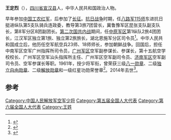 '''王定烈'''（{{bd|1918年||2014年|11月18日|catIdx=Wang}}），[[四川省|四川省]][[宣汉县|宣汉县]]人，中华人民共和国政治人物。

早年参加[[中国工农红军|中国工农红军]]，后参加了[[长征|长征]]。[[抗日战争|抗日战争]]时期，任[[八路军|八路军]][[115师|115师]]东进抗日挺进纵队第5支队骑兵连政委，教导第3旅7团营长，冀鲁豫军区昆张支队副支队长，第8军分区8团副团长。[[第二次国共内战|第二次国共内战]]期间，任[[中原军区|中原军区]]第1纵队2旅4团团长，江汉军区独立第1旅、独立第2旅旅长，湖北恩施军分区司令员<ref>{{cite news|author=阎丽生|title=信仰的力量-----访老红军、原空军副司令员王定烈将军|url=http://huabei.cwestc.com/Admin/content/2008-12-16/16619.shtml|accessdate=2014-12-01|newspaper=华北煤炭新闻网|deadurl=yes|archiveurl=https://web.archive.org/web/20160304084420/http://huabei.cwestc.com/Admin/content/2008-12-16/16619.shtml|archivedate=2016-03-04}}</ref>。中华人民共和国成立后，他历任空军航空兵23师、18师师长，参加朝鲜战争。回国后，担任中南军区空军广州指挥所司令员，[[广州军区|广州军区]]空军副参谋长、参谋长，第十五航空学校校长、广州军区空军汕头指挥所主任、广州军区空军副司令员、[[济南军区|济南军区]]空军副司令员、空军参谋长等职。1961年，授少将军衔，曾荣获三级[[八一勋章_(1955年)|八一勋章]]、二级[[独立自由勋章|独立自由勋章]]、二级[[解放勋章|解放勋章]]和一级红星功勋荣誉章<ref>{{cite news|title=王定烈同志逝世|url=http://cpc.people.com.cn/n/2014/1126/c87393-26099945.html|accessdate=2014-12-01|newspaper=新华网|archive-date=2016-03-04|archive-url=https://web.archive.org/web/20160304062035/http://cpc.people.com.cn/n/2014/1126/c87393-26099945.html|dead-url=no}}</ref>。2014年去世<ref>{{cite news|title=“草鞋将军”王定烈离世 一生战功无数|url=http://news.xiancity.cn/readnews.php?id=186148|accessdate=2014-12-01|newspaper=西安网}}</ref>。

==参考==
{{reflist}}
{{中国军事人物小作品}}
[[Category:中国人民解放军空军少将|Category:中国人民解放军空军少将]]
[[Category:第五届全国人大代表|Category:第五届全国人大代表]]
[[Category:第六届全国人大代表|Category:第六届全国人大代表]]
[[Category:王姓|Category:王姓]]